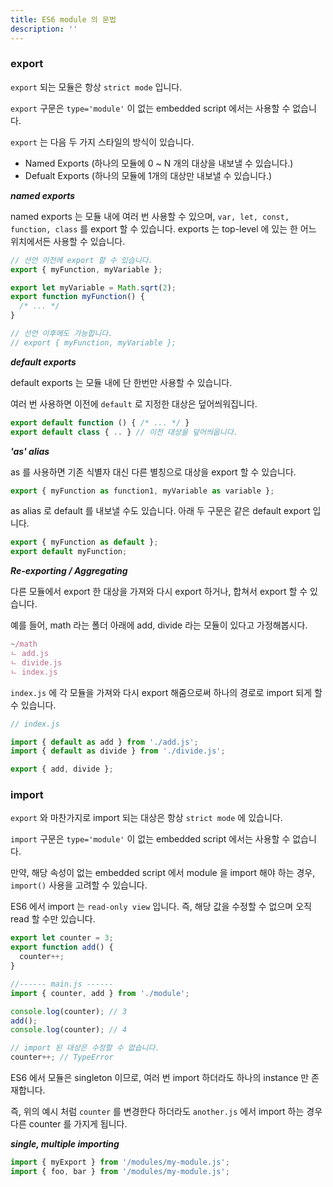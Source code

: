 ```yaml
---
title: ES6 module 의 문법
description: ''
---
```


### export

`export` 되는 모듈은 항상 `strict mode` 입니다.

`export` 구문은 `type='module'` 이 없는 embedded script 에서는 사용할 수 없습니다.

`export` 는 다음 두 가지 스타일의 방식이 있습니다.

- Named Exports (하나의 모듈에 0 ~ N 개의 대상을 내보낼 수 있습니다.)
- Defualt Exports (하나의 모듈에 1개의 대상만 내보낼 수 있습니다.)

**_named exports_**

named exports 는 모듈 내에 여러 번 사용할 수 있으며, `var, let, const, function, class` 를 export 할 수 있습니다. exports 는 top-level 에 있는 한 어느 위치에서든 사용할 수 있습니다.

```js
// 선언 이전에 export 할 수 있습니다.
export { myFunction, myVariable };

export let myVariable = Math.sqrt(2);
export function myFunction() {
  /* ... */
}

// 선언 이후에도 가능합니다.
// export { myFunction, myVariable };
```

**_default exports_**

default exports 는 모듈 내에 단 한번만 사용할 수 있습니다.

여러 번 사용하면 이전에 `default` 로 지정한 대상은 덮어씌워집니다.

```js
export default function () { /* ... */ }
export default class { .. } // 이전 대상을 덮어씌웁니다.
```

**_'as' alias_**

as 를 사용하면 기존 식별자 대신 다른 별칭으로 대상을 export 할 수 있습니다.

```js
export { myFunction as function1, myVariable as variable };
```

as alias 로 default 를 내보낼 수도 있습니다. 아래 두 구문은 같은 default export 입니다.

```js
export { myFunction as default };
export default myFunction;
```

**_Re-exporting / Aggregating_**

다른 모듈에서 export 한 대상을 가져와 다시 export 하거나, 합쳐서 export 할 수 있습니다.

예를 들어, math 라는 폴더 아래에 add, divide 라는 모듈이 있다고 가정해봅시다.

```js
~/math
ㄴ add.js
ㄴ divide.js
ㄴ index.js
```

`index.js` 에 각 모듈을 가져와 다시 export 해줌으로써 하나의 경로로 import 되게 할 수 있습니다.

```js
// index.js

import { default as add } from './add.js';
import { default as divide } from './divide.js';

export { add, divide };
```

### import

`export` 와 마찬가지로 import 되는 대상은 항상 `strict mode` 에 있습니다.

`import` 구문은 `type='module'` 이 없는 embedded script 에서는 사용할 수 없습니다.

만약, 해당 속성이 없는 embedded script 에서 module 을 import 해야 하는 경우, `import()` 사용을 고려할 수 있습니다.

ES6 에서 import 는 `read-only view` 입니다. 즉, 해당 값을 수정할 수 없으며 오직 read 할 수만 있습니다.

```js
export let counter = 3;
export function add() {
  counter++;
}

//------ main.js ------
import { counter, add } from './module';

console.log(counter); // 3
add();
console.log(counter); // 4

// import 된 대상은 수정할 수 없습니다.
counter++; // TypeError
```

ES6 에서 모듈은 singleton 이므로, 여러 번 import 하더라도 하나의 instance 만 존재합니다.

즉, 위의 예시 처럼 `counter` 를 변경한다 하더라도 `another.js` 에서 import 하는 경우 다른 counter 를 가지게 됩니다.

**_single, multiple importing_**

```js
import { myExport } from '/modules/my-module.js';
import { foo, bar } from '/modules/my-module.js';
```
